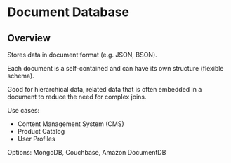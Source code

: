 # Document Database

## Overview

Stores data in document format (e.g. JSON, BSON).

Each document is a self-contained and can have its own structure (flexible schema).

Good for hierarchical data, related data that is often embedded in a document to reduce the need for complex joins.

Use cases:
- Content Management System (CMS)
- Product Catalog
- User Profiles

Options: MongoDB, Couchbase, Amazon DocumentDB
